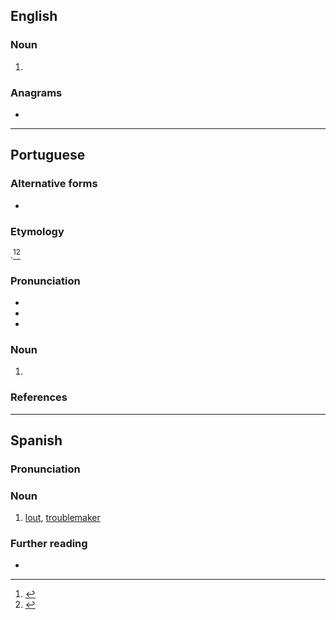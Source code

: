 ==English==

===Noun===
{{en-noun|~}}

# {{alternative spelling of|en|gouache}}

===Anagrams===
* {{anagrams|en|a=aceghu|gauche}}

----

==Portuguese==

===Alternative forms===
* {{alter|pt|guacho}}

===Etymology===
{{bor+|pt|fr|gouache}}.<ref>{{R:pt:Infopédia}}</ref><ref>{{R:pt:Priberam}}</ref>

===Pronunciation===
{{pt-IPA}}
* {{rhymes|pt|aʃi|q1=Brazil|aʃɨ|q2=Portugal|s=2}}
* {{homophones|pt|guaxe}}
* {{hyphenation|pt|gua|che}}

===Noun===
{{pt-noun|m}}

# {{l|en|gouache}}

===References===
<references/>

----

==Spanish==

===Pronunciation===
{{es-IPA}}

===Noun===
{{es-noun|mf}}

# {{lb|es|Colombia|slang}} [[lout]], [[troublemaker]]

===Further reading===
* {{R:es:DRAE}}